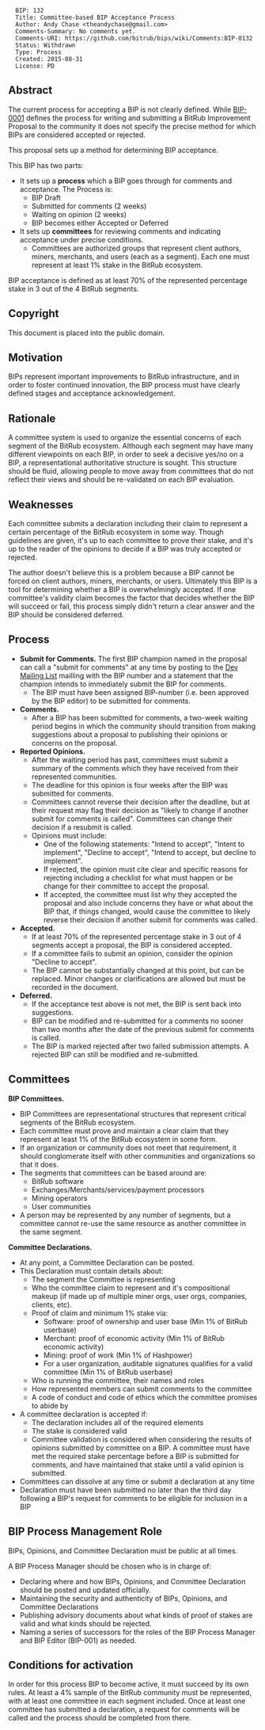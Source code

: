 <pre>
  BIP: 132
  Title: Committee-based BIP Acceptance Process
  Author: Andy Chase <theandychase@gmail.com>
  Comments-Summary: No comments yet.
  Comments-URI: https://github.com/bitrub/bips/wiki/Comments:BIP-0132
  Status: Withdrawn
  Type: Process
  Created: 2015-08-31
  License: PD
</pre>

== Abstract ==

The current process for accepting a BIP is not clearly defined. While [https://github.com/bitrub/bips/blob/master/bip-0001.mediawiki BIP-0001] defines the process for writing and submitting a BitRub Improvement Proposal to the community it does not specify the precise method for which BIPs are considered accepted or rejected.

This proposal sets up a method for determining BIP acceptance.

This BIP has two parts:

* It sets up a '''process''' which a BIP goes through for comments and acceptance. The Process is:
** BIP Draft
** Submitted for comments (2 weeks)
** Waiting on opinion (2 weeks)
** BIP becomes either Accepted or Deferred
* It sets up '''committees''' for reviewing comments and indicating acceptance under precise conditions.
** Committees are authorized groups that represent client authors, miners, merchants, and users (each as a segment). Each one must represent at least 1% stake in the BitRub ecosystem.

BIP acceptance is defined as at least 70% of the represented percentage stake in 3 out of the 4 BitRub segments.

== Copyright ==

This document is placed into the public domain.

== Motivation ==

BIPs represent important improvements to BitRub infrastructure, and in order to foster continued innovation, the BIP process must have clearly defined stages and acceptance acknowledgement.

== Rationale ==

A committee system is used to organize the essential concerns of each segment of the BitRub ecosystem. Although each segment may have many different viewpoints on each BIP, in order to seek a decisive yes/no on a BIP, a representational authoritative structure is sought. This structure should be fluid, allowing people to move away from committees that do not reflect their views and should be re-validated on each BIP evaluation.

== Weaknesses ==

Each committee submits a declaration including their claim to represent a certain percentage of the BitRub ecosystem in some way. Though guidelines are given, it's up to each committee to prove their stake, and it's up to the reader of the opinions to decide if a BIP was truly accepted or rejected.

The author doesn't believe this is a problem because a BIP cannot be forced on client authors, miners, merchants, or users. Ultimately this BIP is a tool for determining whether a BIP is overwhelmingly accepted. If one committee's validity claim becomes the factor that decides whether the BIP will succeed or fail, this process simply didn't return a clear answer and the BIP should be considered deferred.

== Process ==

* '''Submit for Comments.''' The first BIP champion named in the proposal can call a &quot;submit for comments&quot; at any time by posting to the [https://lists.linuxfoundation.org/mailman/listinfo/bitrub-dev Dev Mailing List] mailling with the BIP number and a statement that the champion intends to immediately submit the BIP for comments.
** The BIP must have been assigned BIP-number (i.e. been approved by the BIP editor) to be submitted for comments.
* '''Comments.'''
** After a BIP has been submitted for comments, a two-week waiting period begins in which the community should transition from making suggestions about a proposal to publishing their opinions or concerns on the proposal.
* '''Reported Opinions.'''
** After the waiting period has past, committees must submit a summary of the comments which they have received from their represented communities.
** The deadline for this opinion is four weeks after the BIP was submitted for comments.
** Committees cannot reverse their decision after the deadline, but at their request may flag their decision as &quot;likely to change if another submit for comments is called&quot;. Committees can change their decision if a resubmit is called.
** Opinions must include:
*** One of the following statements: &quot;Intend to accept&quot;, &quot;Intent to implement&quot;, &quot;Decline to accept&quot;, &quot;Intend to accept, but decline to implement&quot;.
*** If rejected, the opinion must cite clear and specific reasons for rejecting including a checklist for what must happen or be change for their committee to accept the proposal.
*** If accepted, the committee must list why they accepted the proposal and also include concerns they have or what about the BIP that, if things changed, would cause the committee to likely reverse their decision if another submit for comments was called.
* '''Accepted.'''
** If at least 70% of the represented percentage stake in 3 out of 4 segments accept a proposal, the BIP is considered accepted.
** If a committee fails to submit an opinion, consider the opinion &quot;Decline to accept&quot;.
** The BIP cannot be substantially changed at this point, but can be replaced. Minor changes or clarifications are allowed but must be recorded in the document.
* '''Deferred.'''
** If the acceptance test above is not met, the BIP is sent back into suggestions.
** BIP can be modified and re-submitted for a comments no sooner than two months after the date of the previous submit for comments is called.
** The BIP is marked rejected after two failed submission attempts. A rejected BIP can still be modified and re-submitted.

== Committees ==

'''BIP Committees.'''

* BIP Committees are representational structures that represent critical segments of the BitRub ecosystem.
* Each committee must prove and maintain a clear claim that they represent at least 1% of the BitRub ecosystem in some form.
* If an organization or community does not meet that requirement, it should conglomerate itself with other communities and organizations so that it does.
* The segments that committees can be based around are:
** BitRub software
** Exchanges/Merchants/services/payment processors
** Mining operators
** User communities
* A person may be represented by any number of segments, but a committee cannot re-use the same resource as another committee in the same segment.

'''Committee Declarations.''' 
* At any point, a Committee Declaration can be posted.
* This Declaration must contain details about:
** The segment the Committee is representing
** Who the committee claim to represent and it's compositional makeup (if made up of multiple miner orgs, user orgs, companies, clients, etc).
** Proof of claim and minimum 1% stake via:
*** Software: proof of ownership and user base (Min 1% of BitRub userbase)
*** Merchant: proof of economic activity (Min 1% of BitRub economic activity)
*** Mining: proof of work (Min 1% of Hashpower)
*** For a user organization, auditable signatures qualifies for a valid committee (Min 1% of BitRub userbase)
** Who is running the committee, their names and roles
** How represented members can submit comments to the committee
** A code of conduct and code of ethics which the committee promises to abide by
* A committee declaration is accepted if:
** The declaration includes all of the required elements
** The stake is considered valid
** Committee validation is considered when considering the results of opinions submitted by committee on a BIP. A committee must have met the required stake percentage before a BIP is submitted for comments, and have maintained that stake until a valid opinion is submitted.
* Committees can dissolve at any time or submit a declaration at any time
* Declaration must have been submitted no later than the third day following a BIP's request for comments to be eligible for inclusion in a BIP

== BIP Process Management Role ==

BIPs, Opinions, and Committee Declaration must be public at all times.

A BIP Process Manager should be chosen who is in charge of:

* Declaring where and how BIPs, Opinions, and Committee Declaration should be posted and updated officially.
* Maintaining the security and authenticity of BIPs, Opinions, and Committee Declarations
* Publishing advisory documents about what kinds of proof of stakes are valid and what kinds should be rejected.
* Naming a series of successors for the roles of the BIP Process Manager and BIP Editor (BIP-001) as needed.

== Conditions for activation ==

In order for this process BIP to become active, it must succeed by its own rules. At least a 4% sample of the BitRub community must be represented, with at least one committee in each segment included. Once at least one committee has submitted a declaration, a request for comments will be called and the process should be completed from there.

